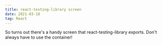 ```yaml
---
title: react-testing-library screen
date: 2021-03-18
tag: React
---
```




So turns out there's a handy <TextLink href="https://testing-library.com/docs/queries/about/#screen">screen</TextLink> that react-testing-library exports. Don't always have to use the container!

